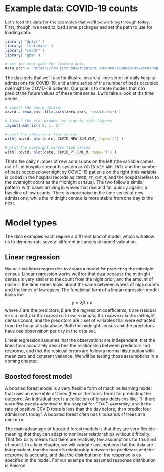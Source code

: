 # Example data: COVID-19 counts
Let's load the data for the examples that we'll be working through today. First, though, we need to load some packages and set the path to use for loading data.

```r
library( "dplyr" )
library( "lubridate" )
library( "readr" )
library( "gbm" )

# set the root path for loading data.
data_path = "https://raw.githubusercontent.com/ucdavisdatalab/workshop-model-validation/master/data"
```

The data sets that we'll use for illustration are a time series of daily hospital  admissions for COVID-19, and a time series of the number of beds occupied overnight by COVID-19 patients. Our goal is to create models that can predict the future values of these time series. Lwt's take a look at the time series.

```r
# import the covid dataset
covid = read_csv( file.path(data_path, "covid.csv") )

# layout the plot window for side-by-side figures
layout( matrix(1:2, 1, 2))

# plot the admissions time series
with( covid, plot(date, COVID_NEW_ADM_CNT, type='l') )

# plot the overnight census time series
with( covid, plot(date, COVID_PT_CNT_M, type='l') )
```

That's the daily number of new admissions on the left (the variable comes out of the hospital's records system as `COVID_NEW_ADM_CNT`), and the number of beds occupied overnight by COVID-19 patients on the right (this variable is coded in the hospital records as `COVID_PT_CNT_M`, and the hospital refers to the overnight count as the midnight census). The two follow a similar pattern, with cases arriving in waves that rise and fall quickly against a baseline of low counts. There is more noise in the time series of new admissions, while the midnight census is more stable from one day to the next.


# Model types

The data examples each require a different kind of model, which will allow us to demonstrate several different instances of model validation.


## Linear regression
We will use linear regression to create a model for predicting the midnight census. Linear regression works well for that data because the midnight census is very similar to the count from the night prior, and the amount of noise in the time series looks about the same between waves of high counts and the times of low cases. The functional form of a linear regression model looks like 
$$ y = X \beta + \varepsilon $$
where $X$ are the predictors, $\beta$ are the regression coefficients, $\varepsilon$ are residual errors, and $y$ is the response. In our example, the response is the midnight census count, and the predictors are a set of variables that were extracted from the hospital's database. Both the midnight census and the predictors have one observation per day in the data set.

Linear regression assumes that the observations are independent, that the linea form accurately describes the relationship between predictors and response, and that the residual errors are follow a normal distribution with mean zero and constant variance. We will be testing those assumptions in a coming chapter.



## Boosted forest model
A boosted forest model is a very flexible form of machine learning model that uses an ensemble of trees (hence the forest term) for predicting the outcome. An individual tree is a collection of binary decisions like, "If there were five people admitted to the hospital for COVID yesterday, and if the rate of positive COVID tests is less than the day before, then predict four admissions today". A boosted forest often has thousands of trees at a minimum.

The main advantage of boosted forest models is that they are very flexible - meaning that they can adapt to nonlinear relationships without difficulty. That flexibility means that there are relatively few assumptions for this kind of model. In a later chapter, we will validate assumptions that the data are independent, that the model's relationship between the predictors and the response is accurate, and that the distribution of the response is as specified in the model. For our example the assumed response distribution is Poisson.


